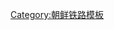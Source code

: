 {{鐵道路線|
| 模板名稱 = 青年八院线
| 名稱 = [[青年八院线]]
| 代表色 = blue
| 背景顏色 = #FFE8EA
| 車站列表 = [[球场青年站|球场青年]] - [[墨时站|墨时]] - [[沙烏站|沙烏]] - [[下草站|下草]] - [[寧邊站|寧邊]] - [[八院青年站|八院青年]]  - [[大将站|大将]] - [[新龙站|新龙]] - [[延中站|延中]] - [[泰川站|泰川]] - [[山城站 (平安北道)|山城]] - [[龙丰站 (朝鲜)|龙丰]] - [[鱼尾岘站|鱼尾岘]] - [[东山站 (平安北道)|东山]] - [[龟城站|龟城]]}}<noinclude>
[[Category:朝鲜铁路模板]]

</noinclude>